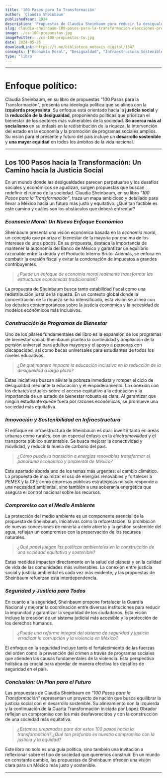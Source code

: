 ```yaml
---
title: '100 Pasos para la Transformación'
author: 'Claudia Sheinbaum'
publishedYear: 2024
description: 'Propuestas de Claudia Sheinbaum para reducir la desigualdad, fomentar el desarrollo sostenible y asegurar el bienestar en México. Aborda economía, infraestructura, medio ambiente y justicia social, continuando la Cuarta Transformación iniciada por López Obrador.'
slug: claudia-sheinbaum-100-pasos-para-la-transformacion-elecciones-presidenciales-mexico-2024
image: ./cs-100-propuestas.jpg
imageTwitter: ./cs-100-propuestas-tw.jpg
date: 2024-05-25
downloadLink: https://t.me/biblioteca_metaxis_digital/1547
concepts: ["Economía Moral", "Desigualdad", "Infraestructura Sostenible", "Justicia Social", "Soberanía Energética", "Claudia Sheinbaum", "Juegos"]
type: 'libro'
---
```


---

# Enfoque político:

Claudia Sheinbaum, en su libro de propuestas "100 Pasos para la Transformación", presenta una ideología política que se alinea con la **izquierda progresista**. Su enfoque está orientado hacia la **justicia social** y la **reducción de la desigualdad**, proponiendo políticas que priorizan el bienestar de los sectores más vulnerables de la sociedad. **Se acerca más al socialismo** en su énfasis en la redistribución de la riqueza, la intervención del estado en la economía y la promoción de programas sociales amplios. Su visión para el presente y futuro del país incluye un **desarrollo sostenible** y **una mayor equidad** en todos los ámbitos de la vida nacional.

---

## **Los 100 Pasos hacia la Transformación: Un Camino hacia la Justicia Social**

En un mundo donde las desigualdades parecen perpetuarse y los desafíos sociales y económicos se agudizan, surgen propuestas que buscan redefinir el rumbo de la sociedad. Claudia Sheinbaum, en su libro *"100 Pasos para la Transformación"*, traza un mapa ambicioso y detallado para llevar a México hacia un futuro más justo y equitativo. ¿Qué tan factible es este camino y cuáles son los obstáculos que deberá enfrentar?

### _Economía Moral: Un Nuevo Enfoque Económico_

Sheinbaum presenta una visión económica basada en la *economía moral*, un concepto que prioriza el bienestar de la mayoría por encima de los intereses de unos pocos. En su propuesta, destaca la importancia de mantener la autonomía del Banco de México y garantizar un equilibrio razonable entre la deuda y el Producto Interno Bruto. Además, se enfoca en combatir la evasión fiscal y evitar la condonación de impuestos a grandes contribuyentes.

> *¿Puede un enfoque de economía moral realmente transformar las estructuras económicas tradicionales?*

La propuesta de Sheinbaum busca tanto estabilidad fiscal como una redistribución justa de la riqueza. En un contexto global donde la concentración de la riqueza se ha intensificado, esta visión se alinea con los debates contemporáneos sobre la justicia económica y la necesidad de modelos económicos más inclusivos.

### _Construcción de Programas de Bienestar_

Uno de los pilares fundamentales del libro es la expansión de los programas de bienestar social. Sheinbaum plantea la continuidad y ampliación de la pensión universal para adultos mayores y el apoyo a personas con discapacidad, así como becas universales para estudiantes de todos los niveles educativos.

> *¿De qué manera impacta la educación inclusiva en la reducción de la desigualdad a largo plazo?*

Estas iniciativas buscan aliviar la pobreza inmediata y romper el ciclo de desigualdad mediante la educación y el empoderamiento. La conexión con los debates actuales sobre el acceso equitativo a la educación y la importancia de un estado de bienestar robusto es clara. Al garantizar que ningún estudiante quede fuera por razones económicas, se promueve una sociedad más equitativa.

### _Innovación y Sostenibilidad en Infraestructura_

El enfoque en infraestructura de Sheinbaum es dual: invertir tanto en áreas urbanas como rurales, con un especial énfasis en la *electromovilidad* y el transporte público sustentable. Se busca mejorar la conectividad y movilidad, y reducir la huella de carbono del país.

> *¿Cómo puede la transición a energías renovables transformar el panorama económico y ambiental de México?*

Este apartado aborda uno de los temas más urgentes: el cambio climático. La propuesta de maximizar el uso de energías renovables y fortalecer a PEMEX y la CFE como empresas públicas estratégicas no solo responde a una necesidad ambiental, sino también a una soberanía energética que asegura el control nacional sobre los recursos.

### _Compromiso con el Medio Ambiente_

La protección del medio ambiente es un componente esencial de la propuesta de Sheinbaum. Iniciativas como la reforestación, la prohibición de nuevas concesiones de minería a cielo abierto y la gestión sostenible del agua, reflejan un compromiso con la preservación de los recursos naturales.

> *¿Qué papel juegan las políticas ambientales en la construcción de una sociedad equitativa y sostenible?*

Estas medidas impactan directamente en la salud del planeta y en la calidad de vida de las comunidades más vulnerables. La conexión entre justicia social y justicia ambiental es cada vez más evidente, y las propuestas de Sheinbaum refuerzan esta interdependencia.

### _Seguridad y Justicia para Todos_

En cuanto a la seguridad, Sheinbaum propone fortalecer la Guardia Nacional y mejorar la coordinación entre diversas instituciones para reducir la impunidad y garantizar la seguridad de los ciudadanos. Esta visión incluye la creación de un sistema judicial más accesible y la protección de los derechos humanos.

> *¿Puede una reforma integral del sistema de seguridad y justicia erradicar la corrupción y la violencia en México?*

El enfoque en la seguridad incluye tanto el fortalecimiento de las fuerzas del orden como la prevención del crimen a través de programas sociales que atienden las causas fundamentales de la violencia. Esta perspectiva holística es crucial para abordar de manera efectiva los desafíos de seguridad en el país.

### _Conclusión: Un Plan para el Futuro_

Las propuestas de Claudia Sheinbaum en *"100 Pasos para la Transformación"* representan un proyecto de nación que busca equilibrar la justicia social con el desarrollo sostenible. Su alineamiento con la izquierda y la continuación de la Cuarta Transformación iniciada por López Obrador reflejan un compromiso con los más desfavorecidos y con la construcción de una sociedad más equitativa.

> *¿Estamos preparados para dar estos 100 pasos hacia la transformación? ¿Qué tan profundo es nuestro compromiso con la justicia y la equidad?*

Este libro no solo es una guía política, sino también una invitación a reflexionar sobre el tipo de sociedad que queremos construir. En un mundo en constante cambio, las propuestas de Sheinbaum ofrecen una visión clara para un México más justo y sostenible.

---
